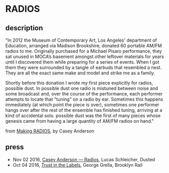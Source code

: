 <Cover
  src="https://caseyanderson.com//assets/radios_cover_v2.jpg"
  alt=""
  caption=""
/>

# RADIOS

<Bandcamp album="3185733502" />

## description

"In 2012 the Museum of Contemporary Art, Los Angeles' department of Education, arranged via Madison Brookshire, donated 60 portable AM/FM radios to me. Originally purchased for a Michael Pisaro performance, they sat unused in MOCA’s basement amongst other leftover materials for years until I discovered them while preparing for a series of events. When I got them they were surrounded by a tangle of earbuds that resembled a nest. They are all the exact same make and model and strike me as a family.

Shortly before this donation I wrote my first piece explicitly for radios, possible dust. In possible dust one radio is mistuned between noise and some broadcast and, over the course of the performance, each performer attempts to locate that "tuning" on a radio by ear. Sometimes this happens immediately (at which point the piece is over), sometimes one performer hangs over after the rest of the ensemble has finished tuning, arriving at a kind of accidental solo. possible dust was the first of many pieces whose genesis came from having a large quantity of AM/FM radios on hand."

from [Making RADIOS](https://awavepress.com/2016/08/31/RADIOS.html), by Casey Anderson

## press

* Nov 02 2016, [Casey Anderson — Radios](https://dustedmagazine.tumblr.com/post/152650221005/casey-anderson-radios-a-wave-press), Lucas Schleicher, Dusted
* Oct 04 2016, [Trust in the Labels](https://brooklynrail.org/2016/10/music/trust-in-the-labels/), George Grella, Brooklyn Rail

